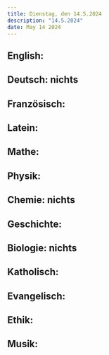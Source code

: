 ```yaml
---
title: Dienstag, den 14.5.2024
description: "14.5.2024"
date: May 14 2024
---
```


## English: 
## Deutsch: nichts
## Französisch: 
## Latein: 
## Mathe: 
## Physik: 
## Chemie: nichts
## Geschichte: 
## Biologie: nichts
## Katholisch: 
## Evangelisch: 
## Ethik: 
## Musik: 